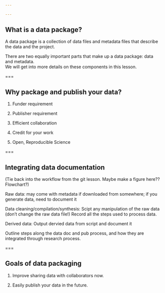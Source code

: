 ```yaml
---
 
---
```


## What is a data package?

A data package is a collection of data files and metadata files that describe the data and the project.  

There are two equally important parts that make up a data package: data and metadata.  
We will get into more details on these components in this lesson.  

===

## Why package and publish your data?  

1. Funder requirement

2. Publisher requirement

3. Efficient collaboration

4. Credit for your work

5. Open, Reproducible Science

===

## Integrating data documentation 

(Tie back into the workflow from the git lesson. Maybe make a figure here?? Flowchart?)

Raw data: may come with metadata if downloaded from somewhere; if you generate data, need to document it

Data cleaning/compilation/synthesis: Scipt any manipulation of the raw data (don't change the raw data file!)  Record all the steps used to process data.

Derived data: Output dervied data from script and document it

Outline steps along the data doc and pub process, and how they are integrated through research process.

===

## Goals of data packaging

1. Improve sharing data with collaborators now.

2. Easily publish your data in the future. 

